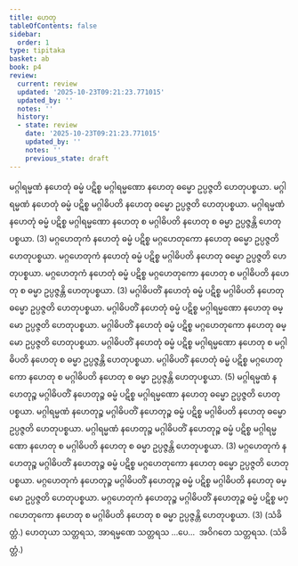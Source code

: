 ```yaml
---
title: ဟေတု
tableOfContents: false
sidebar:
  order: 1
type: tipitaka
basket: ab
book: p4
review:
  current: review
  updated: '2025-10-23T09:21:23.771015'
  updated_by: ''
  notes: ''
  history:
  - state: review
    date: '2025-10-23T09:21:23.771015'
    updated_by: ''
    notes: ''
    previous_state: draft
---
```



<ReviewStatus review={frontmatter.review} showDetails={true} />

<HypothesisAnnotation frontmatter={frontmatter} />

<DynamicBreadcrumb />

<Division number="197" book="p4" e="ch" v="39" p="537">

<Paragraph number="747" book="p4">
မဂ္ဂါရမ္မဏံ နဟေတုံ ဓမ္မံ ပဋိစ္စ မဂ္ဂါရမ္မဏော နဟေတု ဓမ္မော ဥပ္ပဇ္ဇတိ ဟေတုပစ္စယာ. မဂ္ဂါရမ္မဏံ နဟေတုံ ဓမ္မံ ပဋိစ္စ မဂ္ဂါဓိပတိ နဟေတု ဓမ္မော ဥပ္ပဇ္ဇတိ ဟေတုပစ္စယာ. မဂ္ဂါရမ္မဏံ နဟေတုံ ဓမ္မံ ပဋိစ္စ မဂ္ဂါရမ္မဏော နဟေတု စ မဂ္ဂါဓိပတိ နဟေတု စ ဓမ္မာ ဥပ္ပဇ္ဇန္တိ ဟေတုပစ္စယာ. (3)
</Paragraph>

<Paragraph number="748" book="p4">
မဂ္ဂဟေတုကံ နဟေတုံ ဓမ္မံ ပဋိစ္စ မဂ္ဂဟေတုကော နဟေတု ဓမ္မော ဥပ္ပဇ္ဇတိ ဟေတုပစ္စယာ. မဂ္ဂဟေတုကံ နဟေတုံ ဓမ္မံ ပဋိစ္စ မဂ္ဂါဓိပတိ နဟေတု ဓမ္မော ဥပ္ပဇ္ဇတိ ဟေတုပစ္စယာ. မဂ္ဂဟေတုကံ နဟေတုံ ဓမ္မံ ပဋိစ္စ မဂ္ဂဟေတုကော နဟေတု စ မဂ္ဂါဓိပတိ နဟေတု စ ဓမ္မာ ဥပ္ပဇ္ဇန္တိ ဟေတုပစ္စယာ. (3)
</Paragraph>

<Paragraph number="749" book="p4">
မဂ္ဂါဓိပတိံ နဟေတုံ ဓမ္မံ ပဋိစ္စ မဂ္ဂါဓိပတိ နဟေတု ဓမ္မော ဥပ္ပဇ္ဇတိ ဟေတုပစ္စယာ. မဂ္ဂါဓိပတိံ နဟေတုံ ဓမ္မံ ပဋိစ္စ မဂ္ဂါရမ္မဏော နဟေတု ဓမ္မော ဥပ္ပဇ္ဇတိ ဟေတုပစ္စယာ. မဂ္ဂါဓိပတိံ နဟေတုံ ဓမ္မံ ပဋိစ္စ မဂ္ဂဟေတုကော နဟေတု ဓမ္မော ဥပ္ပဇ္ဇတိ ဟေတုပစ္စယာ. မဂ္ဂါဓိပတိံ နဟေတုံ ဓမ္မံ ပဋိစ္စ မဂ္ဂါရမ္မဏော နဟေတု စ မဂ္ဂါဓိပတိ နဟေတု စ ဓမ္မာ ဥပ္ပဇ္ဇန္တိ ဟေတုပစ္စယာ. မဂ္ဂါဓိပတိံ နဟေတုံ ဓမ္မံ ပဋိစ္စ မဂ္ဂဟေတုကော နဟေတု စ မဂ္ဂါဓိပတိ နဟေတု စ ဓမ္မာ ဥပ္ပဇ္ဇန္တိ ဟေတုပစ္စယာ. (5)
</Paragraph>

<Paragraph number="750" book="p4">
မဂ္ဂါရမ္မဏံ နဟေတုဉ္စ မဂ္ဂါဓိပတိံ နဟေတုဉ္စ ဓမ္မံ ပဋိစ္စ မဂ္ဂါရမ္မဏော နဟေတု ဓမ္မော ဥပ္ပဇ္ဇတိ ဟေတုပစ္စယာ. မဂ္ဂါရမ္မဏံ နဟေတုဉ္စ မဂ္ဂါဓိပတိံ နဟေတုဉ္စ ဓမ္မံ ပဋိစ္စ မဂ္ဂါဓိပတိ နဟေတု ဓမ္မော ဥပ္ပဇ္ဇတိ ဟေတုပစ္စယာ. မဂ္ဂါရမ္မဏံ နဟေတုဉ္စ မဂ္ဂါဓိပတိံ နဟေတုဉ္စ ဓမ္မံ ပဋိစ္စ မဂ္ဂါရမ္မဏော နဟေတု စ မဂ္ဂါဓိပတိ နဟေတု စ ဓမ္မာ ဥပ္ပဇ္ဇန္တိ ဟေတုပစ္စယာ. (3)
</Paragraph>

<Paragraph number="751" book="p4">
မဂ္ဂဟေတုကံ နဟေတုဉ္စ မဂ္ဂါဓိပတိံ နဟေတုဉ္စ ဓမ္မံ ပဋိစ္စ မဂ္ဂဟေတုကော နဟေတု ဓမ္မော ဥပ္ပဇ္ဇတိ ဟေတုပစ္စယာ. မဂ္ဂဟေတုကံ နဟေတုဉ္စ မဂ္ဂါဓိပတိံ နဟေတုဉ္စ ဓမ္မံ ပဋိစ္စ မဂ္ဂါဓိပတိ နဟေတု ဓမ္မော ဥပ္ပဇ္ဇတိ ဟေတုပစ္စယာ. မဂ္ဂဟေတုကံ နဟေတုဉ္စ မဂ္ဂါဓိပတိံ နဟေတုဉ္စ ဓမ္မံ ပဋိစ္စ မဂ္ဂဟေတုကော နဟေတု စ မဂ္ဂါဓိပတိ နဟေတု စ ဓမ္မာ ဥပ္ပဇ္ဇန္တိ ဟေတုပစ္စယာ. (3) (သံခိတ္တံ.)
</Paragraph>

</Division>
<Division number="198" book="p4" e="ch" v="39" p="538">

<Paragraph number="752" book="p4">
ဟေတုယာ သတ္တရသ, အာရမ္မဏေ သတ္တရသ …ပေ…  အဝိဂတေ သတ္တရသ. (သံခိတ္တံ.)
</Paragraph>
</Division>